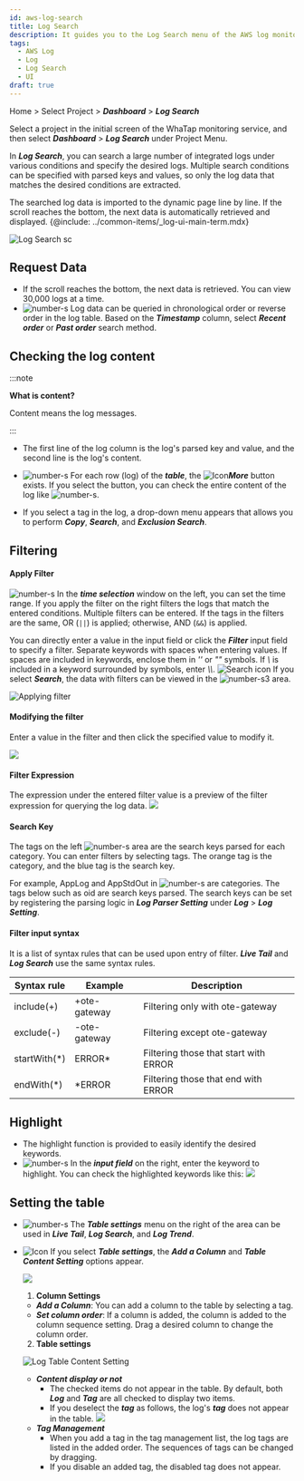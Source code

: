 ```yaml
---
id: aws-log-search
title: Log Search
description: It guides you to the Log Search menu of the AWS log monitoring.
tags:
  - AWS Log
  - Log
  - Log Search
  - UI
draft: true
---
```


Home > Select Project > **_Dashboard_** > **_Log Search_**

Select a project in the initial screen of the WhaTap monitoring service, and then select **_Dashboard_** > **_Log Search_** under Project Menu. 

In **_Log Search_**, you can search a large number of integrated logs under various conditions and specify the desired logs. Multiple search conditions can be specified with parsed keys and values, so only the log data that matches the desired conditions are extracted. 

The searched log data is imported to the dynamic page line by line. If the scroll reaches the bottom, the next data is automatically retrieved and displayed. {@include: ../common-items/_log-ui-main-term.mdx}

![Log Search sc](/img/aws-log-p/log-search.png)

## Request Data

-   If the scroll reaches the bottom, the next data is retrieved. You can view 30,000 logs at a time.
-   ![number-s](/img/number-03.png) Log data can be queried in chronological order or reverse order in the log table. Based on the **_Timestamp_** column, select **_Recent order_** or **_Past order_** search method.

<!-- * ![number-s](/img/number-02.png) 로그 테이블의 ***Timestamp*** 컬럼을 선택하면 로그 데이터를 시간 역순으로 조회할 수 있습니다. -->

## Checking the log content

:::note 

**What is content?**

Content means the log messages.

:::

-   The first line of the log column is the log's parsed key and value, and the second line is the log's content.

-   ![number-s](/img/number-03.png) For each row (log) of the **_table_**, the ![Icon](/img/ic-caret-right.svg)**_More_** button exists. If you select the button, you can check the entire content of the log like ![number-s](/img/number-04.png).

-   If you select a tag in the log, a drop-down menu appears that allows you to perform **_Copy_**, **_Search_**, and **_Exclusion Search_**.

## Filtering

#### Apply Filter

![number-s](/img/number-01.png) In the **_time selection_** window on the left, you can set the time range. If you apply the filter on the right filters the logs that match the entered conditions. Multiple filters can be entered. If the tags in the filters are the same, OR (`||`) is applied; otherwise, AND (`&&`) is applied. 

You can directly enter a value in the input field or click the **_Filter_** input field to specify a filter. Separate keywords with spaces when entering values. If spaces are included in keywords, enclose them in _''_ or _""_ symbols. If _\\_ is included in a keyword surrounded by symbols, enter _\\\\_. ![Search icon](/img/ic-search-on-press.svg) If you select **_Search_**, the data with filters can be viewed in the ![number-s3](/img/number-03.png) area.

![Applying filter](https://img.whatap.io/media/images/livetail_003_filter.png)

#### Modifying the filter

Enter a value in the filter and then click the specified value to modify it.

![](https://img.whatap.io/media/images/livetail_005_filter_input.png)

#### Filter Expression

The expression under the entered filter value is a preview of the filter expression for querying the log data. 
![](https://img.whatap.io/media/images/livetail_006_filter_expression.png)

#### Search Key

The tags on the left ![number-s](/img/number-02.png) area are the search keys parsed for each category. You can enter filters by selecting tags. The <span class='logwr'>orange</span> tag is the category, and the <span class='lowfg'>blue</span> tag is the search key.

For example, <span class='logwr'>AppLog</span> and <span class='logwr'>AppStdOut</span> in ![number-s](/img/number-02.png) are categories. The tags below such as <span class='lowfg'>oid</span> are search keys parsed. The search keys can be set by registering the parsing logic in **_Log Parser Setting_** under **_Log_** > **_Log Setting_**.

#### Filter input syntax

It is a list of syntax rules that can be used upon entry of filter. **_Live Tail_** and **_Log Search_** use the same syntax rules.

| Syntax rule   | Example       | Description                           |
| ------------- | ------------- | ------------------------------------- |
| include(+)    | \+ote-gateway | Filtering only with ote-gateway       |
| exclude(-)    | \-ote-gateway | Filtering except ote-gateway          |
| startWith(\*) | ERROR\*       | Filtering those that start with ERROR |
| endWith(\*)   | \*ERROR       | Filtering those that end with ERROR   |

## Highlight

-   The highlight function is provided to easily identify the desired keywords. 
-   ![number-s](/img/number-03.png) In the **_input field_** on the right, enter the keyword to highlight. You can check the highlighted keywords like this:
    ![](https://img.whatap.io/media/images/logsearch_012_highlight.png)

## Setting the table

-   ![number-s](/img/number-03.png) The **_Table settings_** menu on the right of the area can be used in **_Live Tail_**, **_Log Search_**, and **_Log Trend_**. 
-   ![Icon](/img/ic-setting.svg) If you select **_Table settings_**, the **_Add a Column_** and **_Table Content Setting_** options appear. 

      ![](https://img.whatap.io/media/images/livetail_013_table_options.png)  

    1.  **Column Settings** 

    -   **_Add a Column_**: You can add a column to the table by selecting a tag.
    -   **_Set column order_**: If a column is added, the column is added to the column sequence setting. Drag a desired column to change the column order.

    2.  **Table settings**  

      ![Log Table Content Setting](/img/aws-log-p/log-table-contents.png)

    -   **_Content display or not_**
        -   The checked items do not appear in the table. By default, both **_Log_** and **_Tag_** are all checked to display two items.
        -   If you deselect the **_tag_** as follows, the log's **_tag_** does not appear in the table.
            ![](https://img.whatap.io/media/images/livetail_017_table_column_visible.png)
    -   **_Tag Management_**
        -   When you add a tag in the tag management list, the log tags are listed in the added order. The sequences of tags can be changed by dragging.
        -   If you disable an added tag, the disabled tag does not appear. 
